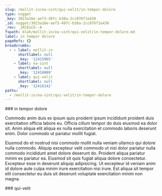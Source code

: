 ```yaml
---
slug: /mollit-in/ea-sint/qui-velit/in-tempor-dolore
type: nugget
_key: 3023a16e-aef3-497c-b38a-2cc076f1e430
_id: nugget/3023a16e-aef3-497c-b38a-2cc076f1e430
_rev: _iKCEoCO--A
fspath: blah/mollit-in/ea-sint/qui-velit/in-tempor-dolore.md
label: in tempor dolore
pageRefs: {}
breadcrumbs:
  - - label: mollit-in
      shortlabel: null
      _key: '12415965'
    - label: ea-sint
      shortlabel: null
      _key: '12416069'
    - label: qui-velit
      shortlabel: null
      _key: '12416142'
paths:
  - /mollit-in/ea-sint/qui-velit/in-tempor-dolore
---
```


<NuggetArea>
<Nugget slug="/mollit-in/ea-sint/qui-velit/in-tempor-dolore" type="nugget" _key="3023a16e-aef3-497c-b38a-2cc076f1e430" _id="nugget/3023a16e-aef3-497c-b38a-2cc076f1e430" _rev="_iKCEoCO--A" fspath="blah/mollit-in/ea-sint/qui-velit/in-tempor-dolore.md" label="in tempor dolore" paths="/mollit-in/ea-sint/qui-velit/in-tempor-dolore">
<NuggetBody>
### in tempor dolore

Commodo anim duis ex ipsum quis proident ipsum incididunt proident duis exercitation officia labore eu. Officia cillum tempor do duis eiusmod ea dolor sit. Anim aliqua elit aliqua ex nulla exercitation et commodo laboris deserunt enim. Dolor commodo ut pariatur mollit fugiat.

Eiusmod do et nostrud nisi commodo mollit nulla veniam ullamco qui dolore nulla commodo. Aliquip excepteur velit commodo ut nisi dolor pariatur nulla commodo incididunt amet dolore deserunt do. Proident aliqua pariatur minim ex pariatur ea. Eiusmod sit quis fugiat aliqua dolore consectetur. Excepteur esse in deserunt aliquip adipisicing. Ut excepteur id veniam anim id dolore aute culpa minim irure exercitation nisi irure. Est aliqua sit tempor elit consectetur eu duis sit deserunt voluptate exercitation minim non magna.

</NuggetBody>
<Breadcrumbs>
<Crumbs>
<Crumb _key="12415965" label="mollit-in" /><Crumb _key="12416069" label="ea-sint" /><Crumb _key="12416142" label="qui-velit" />
</Crumbs>
</Breadcrumbs>
</Nugget>

<NuggetsInbound>
</NuggetsInbound>
<NuggetsOutbound>
</NuggetsOutbound>
</NuggetArea>
<PassagesInbound>
<Passage direction="inbound" type="passage" _key="12416142" _id="passage/12416142" _rev="_iKCEoCO---" label="qui-velit" passage="qui-velit" fspath="blah/mollit-in/ea-sint/qui-velit" paths="/mollit-in/ea-sint/qui-velit" slug="/mollit-in/ea-sint/qui-velit">
<NuggetBody>
### qui-velit

</NuggetBody>
<Breadcrumbs>
<Crumbs>
<Crumb _key="12415965" label="mollit-in" /><Crumb _key="12416069" label="ea-sint" />
</Crumbs>
</Breadcrumbs>
</Passage>

</PassagesInbound>
<PassagesOutbound>
</PassagesOutbound>